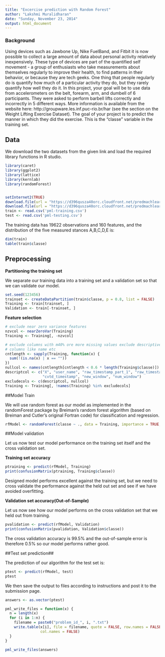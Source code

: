 ```yaml
---
title: "Excercise prediction with Random Forest"
author: "Lakshmi Muralidharan"
date: "Sunday, November 23, 2014"
output: html_document
---
```


### Background
Using devices such as Jawbone Up, Nike FuelBand, and Fitbit it is now possible to collect a large amount of data about personal activity relatively inexpensively. These type of devices are part of the quantified self movement - a group of enthusiasts who take measurements about themselves regularly to improve their health, to find patterns in their behavior, or because they are tech geeks. One thing that people regularly do is quantify how much of a particular activity they do, but they rarely quantify how well they do it. In this project, your goal will be to use data from accelerometers on the belt, forearm, arm, and dumbell of 6 participants. They were asked to perform barbell lifts correctly and incorrectly in 5 different ways. More information is available from the website here: http://groupware.les.inf.puc-rio.br/har (see the section on the Weight Lifting Exercise Dataset). The goal of your project is to predict the manner in which they did the exercise. This is the "classe" variable in the training set.

## Data

We download the two datasets from the given link and load the required library functions in R studio.

```r
library(caret)
library(ggplot2)
library(lattice)
library(kernlab)
library(randomForest)


setInternet2(TRUE)
download.file(url = "https://d396qusza40orc.cloudfront.net/predmachlearn/pml-training.csv", destfile = "pml-training.csv")
download.file(url = "https://d396qusza40orc.cloudfront.net/predmachlearn/pml-testing.csv", destfile = "pml-testing.csv")
train <- read.csv('pml-training.csv')
test <- read.csv('pml-testing.csv')

```

The training data has 19622 observations and 160 features, and the distribution of the five measured stances A,B,C,D,E is:

```r
dim(train)
table(train$classe)

```


## Preprocessing
**Partitioning the training set**

We separate our training data into a training set and a validation set so that we can validate our model.

```r
set.seed(123456)
trainset <- createDataPartition(train$classe, p = 0.8, list = FALSE)
Training <- train[trainset, ]
Validation <- train[-trainset, ]

```

**Feature selection**
```r
# exclude near zero variance features
nzvcol <- nearZeroVar(Training)
Training <- Training[, -nzvcol]

# exclude columns with m40% ore more missing values exclude descriptive
# columns like name etc
cntlength <- sapply(Training, function(x) {
  sum(!(is.na(x) | x == ""))
})
nullcol <- names(cntlength[cntlength < 0.6 * length(Training$classe)])
descriptcol <- c("X", "user_name", "raw_timestamp_part_1", "raw_timestamp_part_2", 
                 "cvtd_timestamp", "new_window", "num_window")
excludecols <- c(descriptcol, nullcol)
Training <- Training[, !names(Training) %in% excludecols]

```

##Model Train

We will use random forest as our model as implemented in the randomForest package by Breiman's random forest algorithm (based on Breiman and Cutler's original Fortran code) for classification and regression.

```r
rfModel <- randomForest(classe ~ ., data = Training, importance = TRUE, ntrees = 10)

```

##Model validation

Let us now test our model performance on the training set itself and the cross validation set.

**Training set accuracy**
```r
ptraining <- predict(rfModel, Training)
print(confusionMatrix(ptraining, Training$classe))

```

Designed model performs excellent against the training set, but we need to cross validate the performance against the held out set and see if we have avoided overfitting.

**Validation set accuracy(Out-of-Sample)**

Let us now see how our model performs on the cross validation set that we held out from training.
```r
pvalidation <- predict(rfModel, Validation)
print(confusionMatrix(pvalidation, Validation$classe))

```

The cross validation accuracy is 99.5% and the out-of-sample error is therefore 0.5% so our model performs rather good.

##Test set prediction##

The prediction of our algorithm for the test set is:

```r
ptest <- predict(rfModel, test)
ptest

```

We then save the output to files according to instructions and post it to the submission page.

```r
answers <- as.vector(ptest)

pml_write_files = function(x) {
  n = length(x)
  for (i in 1:n) {
    filename = paste0("problem_id_", i, ".txt")
    write.table(x[i], file = filename, quote = FALSE, row.names = FALSE, 
                col.names = FALSE)
  }
}

pml_write_files(answers)

```

